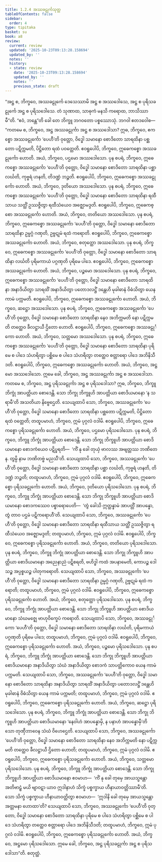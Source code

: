 ```yaml
---
title: 1.2.4 အဿခဠုင်္ကသုတ္တ
tableOfContents: false
sidebar:
  order: 4
type: tipitaka
basket: su
book: a8
review:
  current: review
  updated: '2025-10-23T09:13:28.158694'
  updated_by: ''
  notes: ''
  history:
  - state: review
    date: '2025-10-23T09:13:28.158694'
    updated_by: ''
    notes: ''
    previous_state: draft
---
```



<ReviewStatus review={frontmatter.review} showDetails={true} />

<HypothesisAnnotation frontmatter={frontmatter} />

<DynamicBreadcrumb />

<Division number="14" book="a8" e="ch" v="17" p="33">

<Paragraph number="150" book="a8">
“အဋ္ဌ စ, ဘိက္ခဝေ, အဿခဠုင်္ကေ ဒေသေဿာမိ အဋ္ဌ စ အဿဒေါသေ, အဋ္ဌ စ ပုရိသခဠုင်္ကေ အဋ္ဌ စ ပုရိသဒေါသေ. တံ သုဏာထ, သာဓုကံ မနသိ ကရောထ, ဘာသိဿာမီ”တိ. “ဧဝံ, ဘန္တေ”တိ ခေါ တေ ဘိက္ခူ ဘဂဝတော ပစ္စဿောသုံ. ဘဂဝါ ဧတဒဝေါစ—
</Paragraph>

<Paragraph number="151" book="a8">
“ကတမေ စ, ဘိက္ခဝေ, အဋ္ဌ အဿခဠုင်္ကာ အဋ္ဌ စ အဿဒေါသာ? ဣဓ, ဘိက္ခဝေ, ဧကစ္စော အဿခဠုင်္ကော ‘ပေဟီ’တိ ဝုတ္တော, ဝိဒ္ဓေါ သမာနော စောဒိတော သာရထိနာ ပစ္ဆတော ပဋိက္ကမတိ, ပိဋ္ဌိတော ရထံ ပဝတ္တေတိ. ဧဝရူပေါပိ, ဘိက္ခဝေ, ဣဓေကစ္စော အဿခဠုင်္ကော ဟောတိ. အယံ, ဘိက္ခဝေ, ပဌမော အဿဒေါသော.
</Paragraph>

<Paragraph number="152" book="a8">
ပုန စပရံ, ဘိက္ခဝေ, ဣဓေကစ္စော အဿခဠုင်္ကော ‘ပေဟီ’တိ ဝုတ္တော, ဝိဒ္ဓေါ သမာနော စောဒိတော သာရထိနာ ပစ္ဆာ လင်္ဃတိ, ကုဗ္ဗရံ ဟနတိ, တိဒဏ္ဍံ ဘဉ္ဇတိ. ဧဝရူပေါပိ, ဘိက္ခဝေ, ဣဓေကစ္စော အဿခဠုင်္ကော ဟောတိ. အယံ, ဘိက္ခဝေ, ဒုတိယော အဿဒေါသော.
</Paragraph>

<Paragraph number="153" book="a8">
ပုန စပရံ, ဘိက္ခဝေ, ဣဓေကစ္စော အဿခဠုင်္ကော ‘ပေဟီ’တိ ဝုတ္တော, ဝိဒ္ဓေါ သမာနော စောဒိတော သာရထိနာ ရထီသာယ သတ္ထိံ ဥဿဇ္ဇိတွာ ရထီသံယေဝ အဇ္ဈောမဒ္ဒတိ. ဧဝရူပေါပိ, ဘိက္ခဝေ, ဣဓေကစ္စော အဿခဠုင်္ကော ဟောတိ. အယံ, ဘိက္ခဝေ, တတိယော အဿဒေါသော.
</Paragraph>

<Paragraph number="154" book="a8">
ပုန စပရံ, ဘိက္ခဝေ, ဣဓေကစ္စော အဿခဠုင်္ကော ‘ပေဟီ’တိ ဝုတ္တော, ဝိဒ္ဓေါ သမာနော စောဒိတော သာရထိနာ ဥမ္မဂ္ဂံ ဂဏှတိ, ဥဗ္ဗဋုမံ ရထံ ကရောတိ. ဧဝရူပေါပိ, ဘိက္ခဝေ, ဣဓေကစ္စော အဿခဠုင်္ကော ဟောတိ. အယံ, ဘိက္ခဝေ, စတုတ္ထော အဿဒေါသော.
</Paragraph>

<Paragraph number="155" book="a8">
ပုန စပရံ, ဘိက္ခဝေ, ဣဓေကစ္စော အဿခဠုင်္ကော ‘ပေဟီ’တိ ဝုတ္တော, ဝိဒ္ဓေါ သမာနော စောဒိတော သာရထိနာ လင်္ဃတိ ပုရိမကာယံ ပဂ္ဂဏှတိ ပုရိမေ ပါဒေ. ဧဝရူပေါပိ, ဘိက္ခဝေ, ဣဓေကစ္စော အဿခဠုင်္ကော ဟောတိ. အယံ, ဘိက္ခဝေ, ပဉ္စမော အဿဒေါသော.
</Paragraph>

<Paragraph number="156" book="a8">
ပုန စပရံ, ဘိက္ခဝေ, ဣဓေကစ္စော အဿခဠုင်္ကော ‘ပေဟီ’တိ ဝုတ္တော, ဝိဒ္ဓေါ သမာနော စောဒိတော သာရထိနာ အနာဒိယိတွာ သာရထိံ အနာဒိယိတွာ ပတောဒလဋ္ဌိံ ဒန္တေဟိ မုခါဓာနံ ဝိဓံသိတွာ ယေန ကာမံ ပက္ကမတိ. ဧဝရူပေါပိ, ဘိက္ခဝေ, ဣဓေကစ္စော အဿခဠုင်္ကော ဟောတိ. အယံ, ဘိက္ခဝေ, ဆဋ္ဌော အဿဒေါသော.
</Paragraph>

<Paragraph number="157" book="a8">
ပုန စပရံ, ဘိက္ခဝေ, ဣဓေကစ္စော အဿခဠုင်္ကော ‘ပေဟီ’တိ ဝုတ္တော, ဝိဒ္ဓေါ သမာနော စောဒိတော သာရထိနာ နေဝ အဘိက္ကမတိ နော ပဋိက္ကမတိ တတ္ထေဝ ခီလဋ္ဌာယီ ဌိတော ဟောတိ. ဧဝရူပေါပိ, ဘိက္ခဝေ, ဣဓေကစ္စော အဿခဠုင်္ကော ဟောတိ. အယံ, ဘိက္ခဝေ, သတ္တမော အဿဒေါသော.
</Paragraph>

<Paragraph number="158" book="a8">
ပုန စပရံ, ဘိက္ခဝေ, ဣဓေကစ္စော အဿခဠုင်္ကော ‘ပေဟီ’တိ ဝုတ္တော, ဝိဒ္ဓေါ သမာနော စောဒိတော သာရထိနာ ပုရိမေ စ ပါဒေ သံဟရိတွာ ပစ္ဆိမေ စ ပါဒေ သံဟရိတွာ တတ္ထေဝ စတ္တာရော ပါဒေ အဘိနိသီဒတိ. ဧဝရူပေါပိ, ဘိက္ခဝေ, ဣဓေကစ္စော အဿခဠုင်္ကော ဟောတိ. အယံ, ဘိက္ခဝေ, အဋ္ဌမော အဿဒေါသော. ဣမေ ခေါ, ဘိက္ခဝေ, အဋ္ဌ အဿခဠုင်္ကာ အဋ္ဌ စ အဿဒေါသာ.
</Paragraph>

<Paragraph number="159" book="a8">
ကတမေ စ, ဘိက္ခဝေ, အဋ္ဌ ပုရိသခဠုင်္ကာ အဋ္ဌ စ ပုရိသဒေါသာ? ဣဓ, ဘိက္ခဝေ, ဘိက္ခူ ဘိက္ခုံ အာပတ္တိယာ စောဒေန္တိ. သော ဘိက္ခု ဘိက္ခူဟိ အာပတ္တိယာ စောဒိယမာနော ‘န သရာမီ’တိ အသတိယာ နိဗ္ဗေဌေတိ. သေယျထာပိ သော, ဘိက္ခဝေ, အဿခဠုင်္ကော ‘ပေဟီ’တိ ဝုတ္တော, ဝိဒ္ဓေါ သမာနော စောဒိတော သာရထိနာ ပစ္ဆတော ပဋိက္ကမတိ, ပိဋ္ဌိတော ရထံ ဝတ္တေတိ; တထူပမာဟံ, ဘိက္ခဝေ, ဣမံ ပုဂ္ဂလံ ဝဒါမိ. ဧဝရူပေါပိ, ဘိက္ခဝေ, ဣဓေကစ္စော ပုရိသခဠုင်္ကော ဟောတိ. အယံ, ဘိက္ခဝေ, ပဌမော ပုရိသဒေါသော.
</Paragraph>

<Paragraph number="160" book="a8">
ပုန စပရံ, ဘိက္ခဝေ, ဘိက္ခူ ဘိက္ခုံ အာပတ္တိယာ စောဒေန္တိ. သော ဘိက္ခု ဘိက္ခူဟိ အာပတ္တိယာ စောဒိယမာနော စောဒကံယေဝ ပဋိပ္ဖရတိ—  ‘ကိံ နု ခေါ တုယှံ ဗာလဿ အဗျတ္တဿ ဘဏိတေန. တွမ္ပိ နာမ ဘဏိတဗ္ဗံ မညသီ’တိ. သေယျထာပိ သော, ဘိက္ခဝေ, အဿခဠုင်္ကော ‘ပေဟီ’တိ ဝုတ္တော, ဝိဒ္ဓေါ သမာနော စောဒိတော သာရထိနာ ပစ္ဆာ လင်္ဃတိ, ကုဗ္ဗရံ ဟနတိ, တိဒဏ္ဍံ ဘဉ္ဇတိ; တထူပမာဟံ, ဘိက္ခဝေ, ဣမံ ပုဂ္ဂလံ ဝဒါမိ. ဧဝရူပေါပိ, ဘိက္ခဝေ, ဣဓေကစ္စော ပုရိသခဠုင်္ကော ဟောတိ. အယံ, ဘိက္ခဝေ, ဒုတိယော ပုရိသဒေါသော.
</Paragraph>

<Paragraph number="161" book="a8">
ပုန စပရံ, ဘိက္ခဝေ, ဘိက္ခူ ဘိက္ခုံ အာပတ္တိယာ စောဒေန္တိ. သော ဘိက္ခု ဘိက္ခူဟိ အာပတ္တိယာ စောဒိယမာနော စောဒကဿေဝ ပစ္စာရောပေတိ—  ‘တွံ ခေါသိ ဣတ္ထန္နာမံ အာပတ္တိံ အာပန္နော, တွံ တာဝ ပဌမံ ပဋိကရောဟီ’တိ. သေယျထာပိ သော, ဘိက္ခဝေ, အဿခဠုင်္ကော ‘ပေဟီ’တိ ဝုတ္တော, ဝိဒ္ဓေါ သမာနော စောဒိတော သာရထိနာ ရထီသာယ သတ္ထိံ ဥဿဇ္ဇိတွာ ရထီသံယေဝ အဇ္ဈောမဒ္ဒတိ; တထူပမာဟံ, ဘိက္ခဝေ, ဣမံ ပုဂ္ဂလံ ဝဒါမိ. ဧဝရူပေါပိ, ဘိက္ခဝေ, ဣဓေကစ္စော ပုရိသခဠုင်္ကော ဟောတိ. အယံ, ဘိက္ခဝေ, တတိယော ပုရိသဒေါသော.
</Paragraph>

<Paragraph number="162" book="a8">
ပုန စပရံ, ဘိက္ခဝေ, ဘိက္ခူ ဘိက္ခုံ အာပတ္တိယာ စောဒေန္တိ. သော ဘိက္ခု ဘိက္ခူဟိ အာပတ္တိယာ စောဒိယမာနော အညေနာညံ ပဋိစရတိ, ဗဟိဒ္ဓါ ကထံ အပနာမေတိ, ကောပဉ္စ ဒေါသဉ္စ အပ္ပစ္စယဉ္စ ပါတုကရောတိ. သေယျထာပိ သော, ဘိက္ခဝေ, အဿခဠုင်္ကော ‘ပေဟီ’တိ ဝုတ္တော, ဝိဒ္ဓေါ သမာနော စောဒိတော သာရထိနာ ဥမ္မဂ္ဂံ ဂဏှတိ, ဥဗ္ဗဋုမံ ရထံ ကရောတိ; တထူပမာဟံ, ဘိက္ခဝေ, ဣမံ ပုဂ္ဂလံ ဝဒါမိ. ဧဝရူပေါပိ, ဘိက္ခဝေ, ဣဓေကစ္စော ပုရိသခဠုင်္ကော ဟောတိ. အယံ, ဘိက္ခဝေ, စတုတ္ထော ပုရိသဒေါသော.
</Paragraph>

<Paragraph number="163" book="a8">
ပုန စပရံ, ဘိက္ခဝေ, ဘိက္ခူ ဘိက္ခုံ အာပတ္တိယာ စောဒေန္တိ. သော ဘိက္ခု ဘိက္ခူဟိ အာပတ္တိယာ စောဒိယမာနော သံဃမဇ္ဈေ ဗာဟုဝိက္ခေပံ ကရောတိ. သေယျထာပိ သော, ဘိက္ခဝေ, အဿခဠုင်္ကော ‘ပေဟီ’တိ ဝုတ္တော, ဝိဒ္ဓေါ သမာနော စောဒိတော သာရထိနာ လင်္ဃတိ, ပုရိမကာယံ ပဂ္ဂဏှတိ ပုရိမေ ပါဒေ; တထူပမာဟံ, ဘိက္ခဝေ, ဣမံ ပုဂ္ဂလံ ဝဒါမိ. ဧဝရူပေါပိ, ဘိက္ခဝေ, ဣဓေကစ္စော ပုရိသခဠုင်္ကော ဟောတိ. အယံ, ဘိက္ခဝေ, ပဉ္စမော ပုရိသဒေါသော.
</Paragraph>

<Paragraph number="164" book="a8">
ပုန စပရံ, ဘိက္ခဝေ, ဘိက္ခူ ဘိက္ခုံ အာပတ္တိယာ စောဒေန္တိ. သော ဘိက္ခု ဘိက္ခူဟိ အာပတ္တိယာ စောဒိယမာနော အနာဒိယိတွာ သံဃံ အနာဒိယိတွာ စောဒကံ သာပတ္တိကောဝ ယေန ကာမံ ပက္ကမတိ. သေယျထာပိ သော, ဘိက္ခဝေ, အဿခဠုင်္ကော ‘ပေဟီ’တိ ဝုတ္တော, ဝိဒ္ဓေါ သမာနော စောဒိတော သာရထိနာ အနာဒိယိတွာ သာရထိံ အနာဒိယိတွာ ပတောဒလဋ္ဌိံ ဒန္တေဟိ မုခါဓာနံ ဝိဓံသိတွာ ယေန ကာမံ ပက္ကမတိ; တထူပမာဟံ, ဘိက္ခဝေ, ဣမံ ပုဂ္ဂလံ ဝဒါမိ. ဧဝရူပေါပိ, ဘိက္ခဝေ, ဣဓေကစ္စော ပုရိသခဠုင်္ကော ဟောတိ. အယံ, ဘိက္ခဝေ, ဆဋ္ဌော ပုရိသဒေါသော.
</Paragraph>

<Paragraph number="165" book="a8">
ပုန စပရံ, ဘိက္ခဝေ, ဘိက္ခူ ဘိက္ခုံ အာပတ္တိယာ စောဒေန္တိ. သော ဘိက္ခု ဘိက္ခူဟိ အာပတ္တိယာ စောဒိယမာနော ‘နေဝါဟံ အာပန္နောမှိ, န ပနာဟံ အာပန္နောမှီ’တိ သော တုဏှီဘာဝေန သံဃံ ဝိဟေဌေတိ. သေယျထာပိ သော, ဘိက္ခဝေ, အဿခဠုင်္ကော ‘ပေဟီ’တိ ဝုတ္တော, ဝိဒ္ဓေါ သမာနော စောဒိတော သာရထိနာ နေဝ အဘိက္ကမတိ နော ပဋိက္ကမတိ တတ္ထေဝ ခီလဋ္ဌာယီ ဌိတော ဟောတိ; တထူပမာဟံ, ဘိက္ခဝေ, ဣမံ ပုဂ္ဂလံ ဝဒါမိ. ဧဝရူပေါပိ, ဘိက္ခဝေ, ဣဓေကစ္စော ပုရိသခဠုင်္ကော ဟောတိ. အယံ, ဘိက္ခဝေ, သတ္တမော ပုရိသဒေါသော.
</Paragraph>

<Paragraph number="166" book="a8">
ပုန စပရံ, ဘိက္ခဝေ, ဘိက္ခူ ဘိက္ခုံ အာပတ္တိယာ စောဒေန္တိ. သော ဘိက္ခု ဘိက္ခူဟိ အာပတ္တိယာ စောဒိယမာနော ဧဝမာဟ—  ‘ကိံ နု ခေါ တုမှေ အာယသ္မန္တော အတိဗာဠှံ မယိ ဗျာဝဋာ ယာဝ ဣဒါနာဟံ သိက္ခံ ပစ္စက္ခာယ ဟီနာယာဝတ္တိဿာမီ’တိ. သော သိက္ခံ ပစ္စက္ခာယ ဟီနာယာဝတ္တိတွာ ဧဝမာဟ—  ‘ဣဒါနိ ခေါ တုမှေ အာယသ္မန္တော အတ္တမနာ ဟောထာ’တိ? သေယျထာပိ သော, ဘိက္ခဝေ, အဿခဠုင်္ကော ‘ပေဟီ’တိ ဝုတ္တော, ဝိဒ္ဓေါ သမာနော စောဒိတော သာရထိနာ ပုရိမေ စ ပါဒေ သံဟရိတွာ ပစ္ဆိမေ စ ပါဒေ သံဟရိတွာ တတ္ထေဝ စတ္တာရော ပါဒေ အဘိနိသီဒတိ; တထူပမာဟံ, ဘိက္ခဝေ, ဣမံ ပုဂ္ဂလံ ဝဒါမိ. ဧဝရူပေါပိ, ဘိက္ခဝေ, ဣဓေကစ္စော ပုရိသခဠုင်္ကော ဟောတိ. အယံ, ဘိက္ခဝေ, အဋ္ဌမော ပုရိသဒေါသော. ဣမေ ခေါ, ဘိက္ခဝေ, အဋ္ဌ ပုရိသခဠုင်္ကာ အဋ္ဌ စ ပုရိသဒေါသာ”တိ.

</Paragraph>
</Division>

<Paragraph number="167" type="center" book="a8">
စတုတ္ထံ.
</Paragraph>